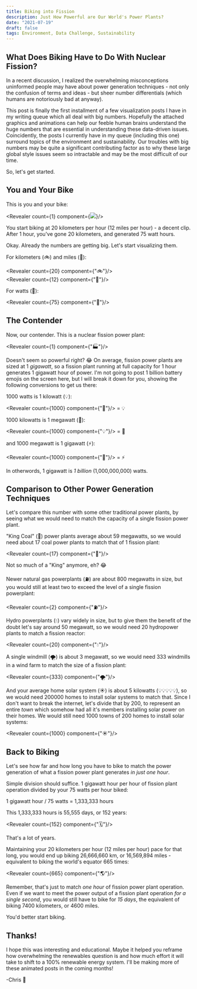 ```yaml
---
title: Biking into Fission
description: Just How Powerful are Our World's Power Plants?
date: "2021-07-19"
draft: false
tags: Environment, Data Challenge, Sustainability
---
```



## What Does Biking Have to Do With Nuclear Fission?

In a recent discussion, I realized the overwhelming misconceptions uninformed people may have about power generation techniques - not only the confusion of terms and ideas - but sheer number differentials (which humans are notoriously bad at anyway). 

This post is finally the first installment of a few visualization posts I have in my writing queue which all deal with big numbers. Hopefully the attached graphics and animations can help our feeble human brains understand the huge numbers that are essential in understanding these data-driven issues. Coincidently, the posts I currently have in my queue (including this one) surround topics of the environment and sustainability. Our troubles with big numbers may be quite a significant contributing factor as to why these large global style issues seem so intractable and may be the most difficult of our time.

So, let's get started.

## You and Your Bike

This is you and your bike:

<Revealer count={1} component={<img src={goldbike}/>}/>

You start biking at 20 kilometers per hour (12 miles per hour) - a decent clip. After 1 hour, you've gone 20 kilometers, and generated 75 watt hours.

Okay. Already the numbers are getting big. Let's start visualizing them.

For kilometers (🚲) and miles (📏):

<Revealer count={20} component={"🚲"}/>
<br/>
<Revealer count={12} component={"📏"}/>

For watts (🔋):

<Revealer count={75} component={"🔋"}/>

## The Contender

Now, our contender. This is a nuclear fission power plant:

<Revealer count={1} component={"🏭"}/>

Doesn't seem so powerful right? 😂 On average, fission power plants are sized at 1 _gigawatt_, so a fission plant running at full capacity for 1 hour generates 1 gigawatt hour of power. I'm not going to post 1 billion battery emojis on the screen here, but I will break it down for you, showing the following conversions to get us there:

1000 watts is 1 kilowatt (💡):

<Revealer count={1000} component={"🔋"}/>
 = 💡

1000 kilowatts is 1 megawatt (🔌):

<Revealer count={1000} component={"💡"}/>
= 🔌

and 1000 megawatt is 1 gigawatt (⚡):

<Revealer count={1000} component={"🔌"}/>
 = ⚡

In otherwords, 1 gigawatt is _1 billion_ (1,000,000,000) watts.

## Comparison to Other Power Generation Techniques

Let's compare this number with some other traditional power plants, by seeing what we would need to match the capacity of a single fission power plant. 

"King Coal" (👑) power plants average about 59 megawatts, so we would need about 17 coal power plants to match that of 1 fission plant:

<Revealer count={17} component={"👑"}/>

Not so much of a "King" anymore, eh? 😂

Newer natural gas powerplants (⛽) are about 800 megawatts in size, but you would still at least two to exceed the level of a single fission powerplant:

<Revealer count={2} component={"⛽"}/>

Hydro powerplants (💧) vary widely in size, but to give them the benefit of the doubt let's say around 50 megawatt, so we would need 20 hydropower plants to match a fission reactor:

<Revealer count={20} component={"💧"}/>

A single windmill (🌪️) is about 3 megawatt, so we would need 333 windmills in a wind farm to match the size of a fission plant:

<Revealer count={333} component={"🌪️"}/>

And your average home solar system (☀️) is about 5 kilowatts (💡💡💡💡💡), so we would need 200000 homes to install solar systems to match that. Since I don't want to break the internet, let's divide that by 200, to represent an entire _town_ which somehow had all it's members installing solar power on their homes. We would still need 1000 towns of 200 homes to install solar systems:

<Revealer count={1000} component={"☀️"}/>

## Back to Biking

Let's see how far and how long you have to bike to match the power generation of what a fission power plant generates _in just one hour_.

Simple division should suffice. 1 gigawatt hour per hour of fission plant operation divided by your 75 watts per hour biked:

1 gigawatt hour / 75 watts = 1,333,333 hours

This 1,333,333 hours is 55,555 days, or 152 years: 

<Revealer count={152} component={"🗓️"}/>

That's a lot of years.

Maintaining your 20 kilometers per hour (12 miles per hour) pace for that long, you would end up biking 26,666,660 km, or 16,569,894 miles - equivalent to biking the world's equator 665 times: 

<Revealer count={665} component={"🌎"}/>

Remember, that's just to match _one hour_ of fission power plant operation. Even if we want to meet the power output of a fission plant operation _for a single second_, you would still have to bike for _15 days_, the equivalent of biking 7400 kilometers, or 4600 miles.

You'd better start biking.

## Thanks!

I hope this was interesting and educational. Maybe it helped you reframe how overwhelming the renewables question is and how much effort it will take to shift to a 100% renewable energy system. I'll be making more of these animated posts in the coming months!

-Chris 🍻